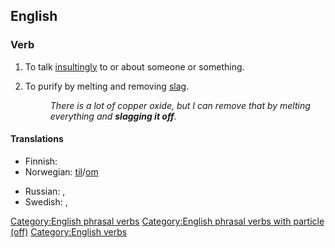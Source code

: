 ==English==

===Verb===
{{en-verb|slags off|slagging off|slagged off}}

# {{lb|en|British|Irish|Australia|slang|transitive|idiomatic}} To talk [[insultingly]] to or about someone or something.
# To purify by melting and removing [[slag]].
#: ''There is a lot of copper oxide, but I can remove that by melting everything and '''slagging it off'''.''

====Translations====
{{trans-top|to talk insultingly to or about someone or something}}
* Finnish: {{t|fi|mollata}}
* Norwegian: {{t|no|slenge dritt}} [[til#Norwegian|til]]/[[om#Norwegian|om]]
{{trans-mid}}
* Russian: {{t+|ru|оха́ивать}}, {{t+|ru|ха́ять}}
* Swedish: {{t|sv|snacka skit om}}, {{t+|sv|baktala}}
{{trans-bottom}}

[[Category:English phrasal verbs]]
[[Category:English phrasal verbs with particle (off)]]
[[Category:English verbs]]